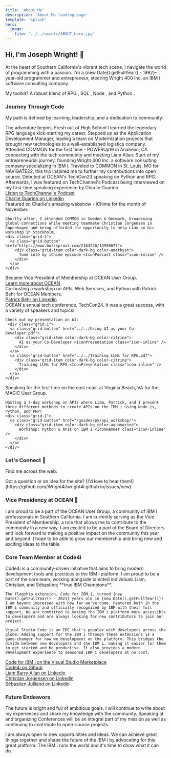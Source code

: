 ```yaml
---
title: 'About Me'
description: 'About Me landing page'
template: 'splash'
hero:
  image:
    file: '../../assets/ABOUT_hero.jpg'
---
```



## Hi, I'm Joseph Wright! 👋

At the heart of Southern California's vibrant tech scene, I navigate the world of programming with a passion. I'm a {new Date().getFullYear() - 1992}-year-old programmer and entrepreneur, steering Wright 400 Inc, an IBM i software consulting company. 

My toolkit? A robust blend of RPG <IconIBM class="icon-inline" />, SQL <IconDB2 class="icon-inline" />, Node <IconNodeJS class="icon-inline" />, and Python <IconPython class="icon-inline" />.

### Journey Through Code <IconCode class="icon-inline" />

My path is defined by learning, leadership, and a dedication to community:

<CardGrid stagger>
  <Card title="February 2011">
    <IconGraduationCap color="darkblue" font-size="3rem" /> 
    The adventure begins. Fresh out of High School I learned the legendary RPG language kick-starting my career.
  </Card>
  <Card title="August 2016">
    <IconLeader color="green" font-size="3rem" /> 
    Stepped up as the Application Development Manager, leading a team on Modernization projects that brought new technologies to a well-established logistics company.
  </Card>
  <Card title="May 2019">
    <IconUsersThree color="dodgerblue" font-size="3rem" /> 
    Attended COMMON for the first time - POWERUp19 in Anaheim, CA connecting with the tech community and meeting Liam Allan.
  </Card>
  <Card title="September 2019">
    <IconBuilding color="red" font-size="3rem" /> 
    Start of my entrepreneurial journey, founding Wright 400 Inc. a software consulting company specializing in IBM i.
  </Card>
  <Card title="October 2022">
    <IconAirplaneTakeoff color="mediumseagreen" font-size="3rem" /> 
    Traveled to COMMON in St. Louis, MO for NAViGATE22, this trip inspired me to further my contributions into open source.
  </Card>
  <Card title="July 2023">
    <IconMicrophone color="purple" font-size="3rem" /> 
    Debuted at OCEAN's TechCon23 speaking on Python and RPG. Afterwards, I was featured on TechChannel's Podcast being interviewed on my first-time speaking experience by Charlie Guarino.
    <div class="grid-1">
      <a class="grid-button" href="https://techchannel.com/SMB/10/2023/advice-ibm-i-developer">
        <div class="grid-item color-dark-bg color-amethyst"> 
          Listen to TechChannel's Podcast <IconPodcast class="icon-inline" />
        </div>
      </a>
      <a class="grid-button" href="https://www.linkedin.com/in/guarinocharles/">
        <div class="grid-item color-dark-bg color-opal"> 
          Charlie Guarino on Linkedin <Icon name="linkedin" class="icon-inline" />
        </div>
      </a>
    </div>
  </Card>
  <Card title="November 2023">
    <IconGlobeEurope color="blue" font-size="3rem" /> 
    Featured on Charlie's amazing webshow - iChime for the month of November. 
    
    Shortly after, I attended COMMON in Sweden & Denmark, broadening global connections while meeting teammate Christian Jorgensen in Copenhagen and being afforded the opportunity to help Liam on his workshop in Stockholm.
    <div class="grid-1">
      <a class="grid-button" href="https://www.buzzsprout.com/2163228/13950077">
        <div class="grid-item color-dark-bg color-amethyst"> 
          Tune into my iChime episode <IconPodcast class="icon-inline" />
        </div>
      </a>
    </div>
  </Card>
  <Card title="January 2024">
    <IconOrganization color="skyblue" font-size="3rem" /> 
    Became Vice President of Membership at OCEAN User Group.
    <div class="grid-1">
      <a class="grid-button" href="https://www.oceanusergroup.org/">
        <div class="grid-item color-dark-bg color-lapis-lazuli"> 
          Learn more about OCEAN <IconWave class="icon-inline" /> 
        </div>
      </a>
    </div>
  </Card>
  <Card title="March 2024">
    <IconWorkshop color="orange" font-size="3rem" />
    Co-hosting a workshop on APIs, Web Services, and Python with Patrick Behr for OCEAN Members.
    <div class="grid-1">
      <a class="grid-button" href="https://www.linkedin.com/in/patrick-behr/">
        <div class="grid-item color-dark-bg color-opal"> 
          Patrick Behr on Linkedin <Icon name="linkedin" class="icon-inline" />
        </div>
      </a>
    </div>
  </Card>
  <Card title="July 2024">
    <IconCelebrate color="fuchsia" font-size="3rem" />
    OCEAN's annual tech conference, TechCon24. 
    It was a great success, with a variety of speakers and topics!

    Check out my presentation on AI: 
     <div class="grid-1">
      <a class="grid-button" href="../../Using AI as your Co-Developer.pdf">
        <div class="grid-item color-dark-bg color-citrine"> 
          AI as your Co-Developer <IconPresentation class="icon-inline" />
        </div>
      </a>
      <a class="grid-button" href="../../Training LLMs for RPG.pdf">
        <div class="grid-item color-dark-bg color-citrine"> 
          Training LLMs for RPG <IconPresentation class="icon-inline" />
        </div>
      </a>
    </div>
  </Card>
  <Card title="November 2024">
    <IconShip color="aquamarine" font-size="3rem" />
    Speaking for the first time on the east coast at Virginia Beach, VA for the MAGiC User Group.

    Hosting a 2-day workshop on APIs where Liam, Patrick, and I present three different methods to create APIs on the IBM i using Node.js, Python, and PHP!
    <div class="grid-1">
      <a class="grid-button" href="/guides/py/api_workshop/">
        <div class="grid-item color-dark-bg color-aquamarine"> 
          Workshop: Python & APIs on IBM i <IconHammer class="icon-inline" />
        </div>
      </a>
    </div>
  </Card>
</CardGrid>

### Let's Connect 🤝

Find me across the web:

<div class="grid-4"> 
    <a class="grid-button" href="https://github.com/Wright4i">
      <div class="grid-item color-moonstone">
        <Icon name="github" size="4rem"/> 
      </div>
    </a>
    <a class="grid-button" href="https://linkedin.com/in/Wright4i">
      <div class="grid-item color-opal">
        <Icon name="linkedin" size="4rem" />
      </div>
    </a>
    <a class="grid-button" href="https://youtube.com/@Wright4i">
      <div class="grid-item color-garnet">
        <Icon name="youtube" size="4rem" />
      </div>
    </a>
    <a class="grid-button" href="https://x.com/Wright4i">
      <div class="grid-item color-onyx">
        <Icon name="x.com" size="4rem" />
      </div>
    </a>
</div>

<Aside type="tip">
  Got a question or an idea for the site? [I'd love to hear them!](https://github.com/Wright4i/wright4i.github.io/issues/new)
</Aside>

### Vice Presidency at OCEAN 🌊

I am proud to be a part of the OCEAN User Group, a community of IBM i professionals in Southern California. I am currently serving as the Vice President of Membership, a role that allows me to contribute to the community in a new way. I am excited to be a part of the Board of Directors and look forward to making a positive impact on the community this year and beyond. I hope to be able to grow our membership and bring new and exciting ideas to the table.

### Core Team Member at Code4i  <IconCake class="icon-inline" />️

<div class="grid-2">
  <div class="grid item">
    Code4i is a community-driven initiative that aims to bring modern development tools and practices to the IBM i platform. I am proud to be a part of the core team, working alongside talented individuals Liam, Christian, and Sébastien; **true IBM Champions**.

    The flagship extension, Code for IBM i, turned {new Date().getFullYear() - 2021} years old in {new Date().getFullYear()}! I am beyond impressed with how far we've come. Featured both in the IBM i community and officially recognized by IBM with their full support. We are committed to making the IBM i platform more accessible to developers and are always looking for new contributors to join our project.

    Visual Studio Code is an IDE that's popular with developers across the globe. Adding support for the IBM i through these extensions is a game-changer for how we development on the platform. This bridges the divide between new developers and the IBM i, making it easier for them to get started and be productive. It also provides a modern development experience to seasoned IBM i developers at no cost.
  </div>
  <div class="grid-1">
    <a class="grid-button" href="https://marketplace.visualstudio.com/items?itemName=HalcyonTechLtd.code-for-ibmi">
      <div class="grid-item color-dark-bg color-lapis-lazuli">
        Code for IBM i on the Visual Studio Marketplace <IconVSCode font-size="1.5rem" class="icon-inline" /> 
      </div>
    </a>
    <a class="grid-button" href="https://github.com/codefori">
      <div class="grid-item color-dark-bg color-pearl">
       Code4i on Github <Icon name="github" size="1.5rem" class="icon-inline" />
      </div>
    </a>
    <a class="grid-button" href="https://www.linkedin.com/in/worksofbarry">
      <div class="grid-item color-dark-bg color-opal">
       Liam Barry Allan on Linkedin <Icon name="linkedin" size="1.5rem" class="icon-inline" />
      </div>
    </a>
    <a class="grid-button" href="https://www.linkedin.com/in/chrjorgensen">
      <div class="grid-item color-dark-bg color-opal">
       Christian Jorgensen on Linkedin <Icon name="linkedin" size="1.5rem" class="icon-inline" />
      </div>
    </a>
    <a class="grid-button" href="https://www.linkedin.com/in/sebjulliand">
      <div class="grid-item color-dark-bg color-opal">
       Sébastien Julliand on Linkedin <Icon name="linkedin" size="1.5rem" class="icon-inline" />
      </div>
    </a>
  </div>
</div>

### Future Endeavors <IconRocket class="icon-inline" />

The future is bright and full of ambitious goals. I will continue to write about my experiences and share my knowledge with the community. 
Speaking at and organizing Conferences will be an integral part of my mission as well as continuing to contribute to open-source projects. 

I am always open to new opportunities and ideas. We can achieve great things together and shape the future of the IBM i by advocating for this great platform. The IBM i runs the world and it's time to show what it can do.
